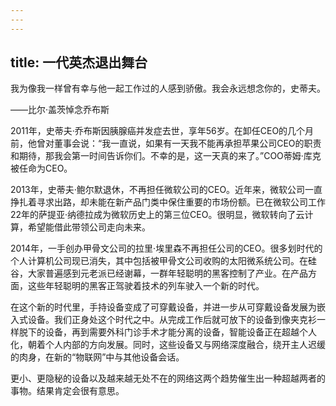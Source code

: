 ```yaml
---
---
---
```

title: 一代英杰退出舞台
---




我为像我一样曾有幸与他一起工作过的人感到骄傲。我会永远想念你的，史蒂夫。

——比尔·盖茨悼念乔布斯



2011年，史蒂夫·乔布斯因胰腺癌并发症去世，享年56岁。在卸任CEO的几个月前，他曾对董事会说：“我一直说，如果有一天我不能再承担苹果公司CEO的职责和期待，那我会第一时间告诉你们。不幸的是，这一天真的来了。”COO蒂姆·库克被任命为CEO。

2013年，史蒂夫·鲍尔默退休，不再担任微软公司的CEO。近年来，微软公司一直挣扎着寻求出路，却未能在新产品门类中保住重要的市场份额。已在微软公司工作22年的萨提亚·纳德拉成为微软历史上的第三位CEO。很明显，微软转向了云计算，希望能借此带领公司走向未来。

2014年，一手创办甲骨文公司的拉里·埃里森不再担任公司的CEO。很多划时代的个人计算机公司现已消失，其中包括被甲骨文公司收购的太阳微系统公司。在硅谷，大家普遍感到元老派已经谢幕，一群年轻聪明的黑客控制了产业。在产品方面，这些年轻聪明的黑客正驾驶着技术的列车驶入一个新的时代。

在这个新的时代里，手持设备变成了可穿戴设备，并进一步从可穿戴设备发展为嵌入式设备。我们正身处这个时代之中。从完成工作后就可放下的设备到像夹克衫一样脱下的设备，再到需要外科门诊手术才能分离的设备，智能设备正在超越个人化，朝着个人内部的方向发展。同时，这些设备又与网络深度融合，绕开主人迟缓的肉身，在新的“物联网”中与其他设备会话。

更小、更隐秘的设备以及越来越无处不在的网络这两个趋势催生出一种超越两者的事物。结果肯定会很有意思。